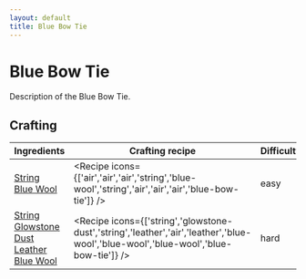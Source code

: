 ```yaml
---
layout: default
title: Blue Bow Tie
---
```



Blue Bow Tie
===================

Description of the Blue Bow Tie.

## Crafting

| Ingredients | Crafting recipe | Difficulty |
| ----------- | --------------- | ------------- |
| [String](https://minecraft.wiki/w/String)<br/>[Blue Wool](https://minecraft.wiki/w/Blue_Wool) | <Recipe icons={['air','air','air','string','blue-wool','string','air','air','air','blue-bow-tie']} /> | easy |
| [String](https://minecraft.wiki/w/String)<br/>[Glowstone Dust](https://minecraft.wiki/w/Glowstone_Dust)<br/>[Leather](https://minecraft.wiki/w/Leather)<br/>[Blue Wool](https://minecraft.wiki/w/Blue_Wool) | <Recipe icons={['string','glowstone-dust','string','leather','air','leather','blue-wool','blue-wool','blue-wool','blue-bow-tie']} /> | hard |

